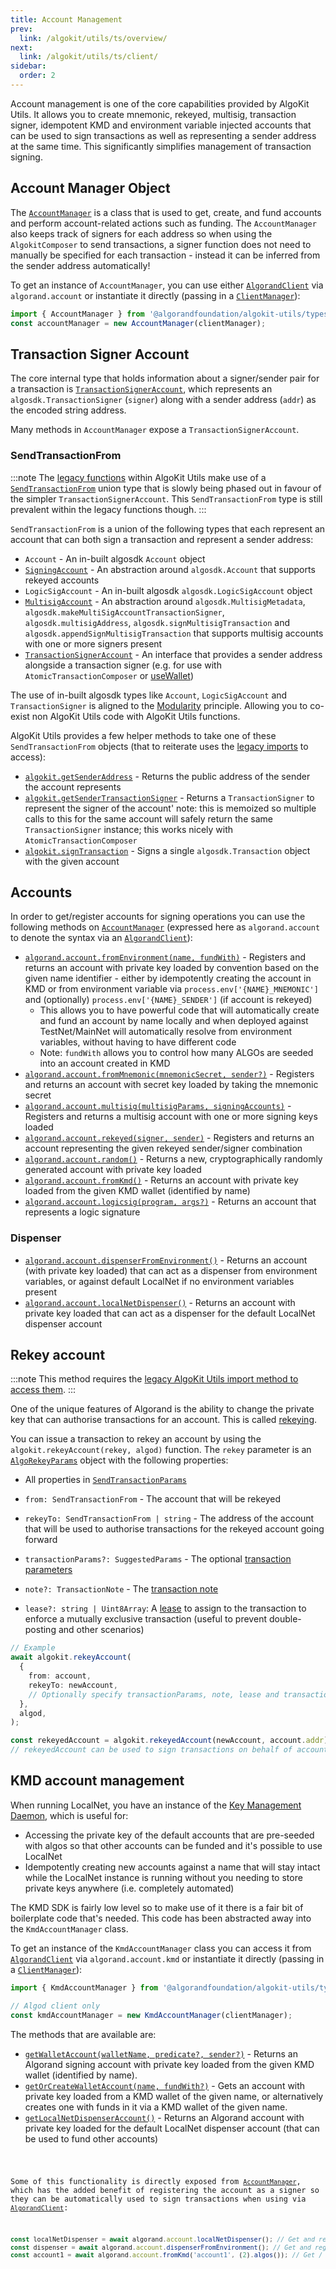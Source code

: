 ```yaml
---
title: Account Management
prev:
  link: /algokit/utils/ts/overview/
next:
  link: /algokit/utils/ts/client/
sidebar:
  order: 2
---
```



Account management is one of the core capabilities provided by AlgoKit Utils. It allows you to create mnemonic, rekeyed, multisig, transaction signer, idempotent KMD and environment variable injected accounts that can be used to sign transactions as well as representing a sender address at the same time. This significantly simplifies management of transaction signing.

## Account Manager Object

The [`AccountManager`](https://github.com/algorandfoundation/algokit-utils-ts/blob/main/docs/code/classes/types_account_manager.AccountManager.md) is a class that is used to get, create, and fund accounts and perform account-related actions such as funding. The `AccountManager` also keeps track of signers for each address so when using the `AlgokitComposer` to send transactions, a signer function does not need to manually be specified for each transaction - instead it can be inferred from the sender address automatically!

To get an instance of `AccountManager`, you can use either [`AlgorandClient`](https://github.com/algorandfoundation/algokit-utils-ts/blob/main/docs/capabilities/algorand-client.md) via `algorand.account` or instantiate it directly (passing in a [`ClientManager`](/algokit/utils/ts/client)):

```typescript showLineNumbers=false
import { AccountManager } from '@algorandfoundation/algokit-utils/types/account-manager';
const accountManager = new AccountManager(clientManager);
```

## Transaction Signer Account

The core internal type that holds information about a signer/sender pair for a transaction is [`TransactionSignerAccount`](https://github.com/algorandfoundation/algokit-utils-ts/blob/main/docs/code/interfaces/types_account.TransactionSignerAccount.md), which represents an `algosdk.TransactionSigner` (`signer`) along with a sender address (`addr`) as the encoded string address.

Many methods in `AccountManager` expose a `TransactionSignerAccount`.

### SendTransactionFrom

:::note
The [legacy functions](/algokit/utils/ts/overview#usage) within AlgoKit Utils make use of a [`SendTransactionFrom`](https://github.com/algorandfoundation/algokit-utils-ts/blob/main/docs/code/modules/types_transaction.md#sendtransactionfrom) union type that is slowly being phased out in favour of the simpler `TransactionSignerAccount`. This `SendTransactionFrom` type is still prevalent within the legacy functions though.
:::

`SendTransactionFrom` is a union of the following types that each represent an account that can both sign a transaction and represent a sender address:

- `Account` - An in-built algosdk `Account` object
- [`SigningAccount`](https://github.com/algorandfoundation/algokit-utils-ts/blob/main/docs/code/classes/types_account.SigningAccount.md) - An abstraction around `algosdk.Account` that supports rekeyed accounts
- `LogicSigAccount` - An in-built algosdk `algosdk.LogicSigAccount` object
- [`MultisigAccount`](https://github.com/algorandfoundation/algokit-utils-ts/blob/main/docs/code/classes/types_account.MultisigAccount.md) - An abstraction around `algosdk.MultisigMetadata`, `algosdk.makeMultiSigAccountTransactionSigner`, `algosdk.multisigAddress`, `algosdk.signMultisigTransaction` and `algosdk.appendSignMultisigTransaction` that supports multisig accounts with one or more signers present
- [`TransactionSignerAccount`](https://github.com/algorandfoundation/algokit-utils-ts/blob/main/docs/code/interfaces/types_account.TransactionSignerAccount.md) - An interface that provides a sender address alongside a transaction signer (e.g. for use with `AtomicTransactionComposer` or [useWallet](https://github.com/TxnLab/use-wallet))

The use of in-built algosdk types like `Account`, `LogicSigAccount` and `TransactionSigner` is aligned to the [Modularity](/algokit/utils/ts/overview#core-principles) principle. Allowing you to co-exist non AlgoKit Utils code with AlgoKit Utils functions.

AlgoKit Utils provides a few helper methods to take one of these `SendTransactionFrom` objects (that to reiterate uses the [legacy imports](/algokit/utils/ts/overview#usage) to access):

- [`algokit.getSenderAddress`](https://github.com/algorandfoundation/algokit-utils-ts/blob/main/docs/code/modules/index.md#getsenderaddress) - Returns the public address of the sender the account represents
- [`algokit.getSenderTransactionSigner`](https://github.com/algorandfoundation/algokit-utils-ts/blob/main/docs/code/modules/index.md#getsendertransactionsigner) - Returns a `TransactionSigner` to represent the signer of the account' note: this is memoized so multiple calls to this for the same account will safely return the same `TransactionSigner` instance; this works nicely with `AtomicTransactionComposer`
- [`algokit.signTransaction`](https://github.com/algorandfoundation/algokit-utils-ts/blob/main/docs/code/modules/index.md#signtransaction) - Signs a single `algosdk.Transaction` object with the given account

## Accounts

In order to get/register accounts for signing operations you can use the following methods on [`AccountManager`](https://github.com/algorandfoundation/algokit-utils-ts/blob/main/docs/code/classes/types_account_manager.AccountManager.md) (expressed here as `algorand.account` to denote the syntax via an [`AlgorandClient`](https://github.com/algorandfoundation/algokit-utils-ts/blob/main/docs/capabilities/algorand-client.md)):

- [`algorand.account.fromEnvironment(name, fundWith)`](https://github.com/algorandfoundation/algokit-utils-ts/blob/main/docs/code/classes/types_account_manager.AccountManager.md#fromenvironment) - Registers and returns an account with private key loaded by convention based on the given name identifier - either by idempotently creating the account in KMD or from environment variable via `process.env['{NAME}_MNEMONIC']` and (optionally) `process.env['{NAME}_SENDER']` (if account is rekeyed)
  - This allows you to have powerful code that will automatically create and fund an account by name locally and when deployed against TestNet/MainNet will automatically resolve from environment variables, without having to have different code
  - Note: `fundWith` allows you to control how many ALGOs are seeded into an account created in KMD
- [`algorand.account.fromMnemonic(mnemonicSecret, sender?)`](https://github.com/algorandfoundation/algokit-utils-ts/blob/main/docs/code/classes/types_account_manager.AccountManager.md#frommnemonic) - Registers and returns an account with secret key loaded by taking the mnemonic secret
- [`algorand.account.multisig(multisigParams, signingAccounts)`](https://github.com/algorandfoundation/algokit-utils-ts/blob/main/docs/code/classes/types_account_manager.AccountManager.md#multisig) - Registers and returns a multisig account with one or more signing keys loaded
- [`algorand.account.rekeyed(signer, sender)`](https://github.com/algorandfoundation/algokit-utils-ts/blob/main/docs/code/classes/types_account_manager.AccountManager.md#rekeyed) - Registers and returns an account representing the given rekeyed sender/signer combination
- [`algorand.account.random()`](https://github.com/algorandfoundation/algokit-utils-ts/blob/main/docs/code/classes/types_account_manager.AccountManager.md#random) - Returns a new, cryptographically randomly generated account with private key loaded
- [`algorand.account.fromKmd()`](https://github.com/algorandfoundation/algokit-utils-ts/blob/main/docs/code/classes/types_account_manager.AccountManager.md#fromkmd) - Returns an account with private key loaded from the given KMD wallet (identified by name)
- [`algorand.account.logicsig(program, args?)`](https://github.com/algorandfoundation/algokit-utils-ts/blob/main/docs/code/classes/types_account_manager.AccountManager.md#logicsig) - Returns an account that represents a logic signature

### Dispenser

- [`algorand.account.dispenserFromEnvironment()`](https://github.com/algorandfoundation/algokit-utils-ts/blob/main/docs/code/classes/types_account_manager.AccountManager.md#dispenserfromenvironment) - Returns an account (with private key loaded) that can act as a dispenser from environment variables, or against default LocalNet if no environment variables present
- [`algorand.account.localNetDispenser()`](https://github.com/algorandfoundation/algokit-utils-ts/blob/main/docs/code/classes/types_account_manager.AccountManager.md#localnetdispenser) - Returns an account with private key loaded that can act as a dispenser for the default LocalNet dispenser account

## Rekey account

:::note
This method requires the [legacy AlgoKit Utils import method to access them](/algokit/utils/ts/overview#usage).
:::

One of the unique features of Algorand is the ability to change the private key that can authorise transactions for an account. This is called [rekeying](/concepts/accounts/rekeying).

You can issue a transaction to rekey an account by using the `algokit.rekeyAccount(rekey, algod)` function. The `rekey` parameter is an [`AlgoRekeyParams`](https://github.com/algorandfoundation/algokit-utils-ts/blob/main/docs/code/interfaces/types_transfer.AlgoRekeyParams.md) object with the following properties:

- All properties in [`SendTransactionParams`](https://github.com/algorandfoundation/algokit-utils-ts/blob/main/docs/capabilities/transaction.md#sendtransactionparams)

- `from: SendTransactionFrom` - The account that will be rekeyed
- `rekeyTo: SendTransactionFrom | string` - The address of the account that will be used to authorise transactions for the rekeyed account going forward
- `transactionParams?: SuggestedParams` - The optional [transaction parameters](https://github.com/algorandfoundation/algokit-utils-ts/blob/main/docs/capabilities/transaction.md#transaction-params)
- `note?: TransactionNote` - The [transaction note](https://github.com/algorandfoundation/algokit-utils-ts/blob/main/docs/capabilities/transaction.md#transaction-notes)
- `lease?: string | Uint8Array`: A [lease](https://developer.algorand.org/articles/leased-transactions-securing-advanced-smart-contract-design/) to assign to the transaction to enforce a mutually exclusive transaction (useful to prevent double-posting and other scenarios)

```typescript
// Example
await algokit.rekeyAccount(
  {
    from: account,
    rekeyTo: newAccount,
    // Optionally specify transactionParams, note, lease and transaction sending parameters
  },
  algod,
);

const rekeyedAccount = algokit.rekeyedAccount(newAccount, account.addr);
// rekeyedAccount can be used to sign transactions on behalf of account...
```

## KMD account management

When running LocalNet, you have an instance of the [Key Management Daemon](https://github.com/algorand/go-algorand/blob/master/daemon/kmd/README.md), which is useful for:

- Accessing the private key of the default accounts that are pre-seeded with algos so that other accounts can be funded and it's possible to use LocalNet
- Idempotently creating new accounts against a name that will stay intact while the LocalNet instance is running without you needing to store private keys anywhere (i.e. completely automated)

The KMD SDK is fairly low level so to make use of it there is a fair bit of boilerplate code that's needed. This code has been abstracted away into the `KmdAccountManager` class.

To get an instance of the `KmdAccountManager` class you can access it from [`AlgorandClient`](https://github.com/algorandfoundation/algokit-utils-ts/blob/main/docs/capabilities/algorand-client.md) via `algorand.account.kmd` or instantiate it directly (passing in a [`ClientManager`](/algokit/utils/ts/client)):

```typescript
import { KmdAccountManager } from '@algorandfoundation/algokit-utils/types/kmd-account-manager';

// Algod client only
const kmdAccountManager = new KmdAccountManager(clientManager);
```

The methods that are available are:

- [`getWalletAccount(walletName, predicate?, sender?)`](https://github.com/algorandfoundation/algokit-utils-ts/blob/main/docs/code/classes/types_kmd_account_manager.KmdAccountManager.md#getwalletaccount) - Returns an Algorand signing account with private key loaded from the given KMD wallet (identified by name).
- [`getOrCreateWalletAccount(name, fundWith?)`](https://github.com/algorandfoundation/algokit-utils-ts/blob/main/docs/code/classes/types_kmd_account_manager.KmdAccountManager.md#getorcreatewalletaccount) - Gets an account with private key loaded from a KMD wallet of the given name, or alternatively creates one with funds in it via a KMD wallet of the given name.
- [`getLocalNetDispenserAccount()`](https://github.com/algorandfoundation/algokit-utils-ts/blob/main/docs/code/classes/types_kmd_account_manager.KmdAccountManager.md#getlocalnetdispenseraccount) - Returns an Algorand account with private key loaded for the default LocalNet dispenser account (that can be used to fund other accounts)

<Code code={kmdAccount} lang='ts' />

Some of this functionality is directly exposed from [`AccountManager`](https://github.com/algorandfoundation/algokit-utils-ts/blob/main/docs/code/classes/types_account_manager.AccountManager.md), which has the added benefit of registering the account as a signer so they can be automatically used to sign transactions when using via [`AlgorandClient`](https://github.com/algorandfoundation/algokit-utils-ts/blob/main/docs/capabilities/algorand-client.md):

```typescript showLineNumbers=false
const localNetDispenser = await algorand.account.localNetDispenser(); // Get and register LocalNet dispenser
const dispenser = await algorand.account.dispenserFromEnvironment(); // Get and register a dispenser by environment variable, or if not set then LocalNet dispenser via KMD
const account1 = await algorand.account.fromKmd('account1', (2).algos()); // Get / create and register account from KMD idempotently by name
```

